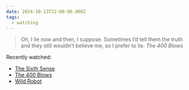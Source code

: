 ```yaml
---
date: 2024-10-13T22:00:00.000Z
tags:
  - watching
---
```

> Oh, I lie now and then, I suppose. Sometimes I’d tell them the truth and they still wouldn’t believe me, so I prefer to lie.
> <cite><i>The 400 Blows</i></cite>

Recently watched:

* [The Sixth Sense](https://letterboxd.com/film/the-sixth-sense/)
* [The 400 Blows](https://letterboxd.com/film/the-400-blows/)
* [Wild Robot](https://letterboxd.com/film/the-wild-robot/)